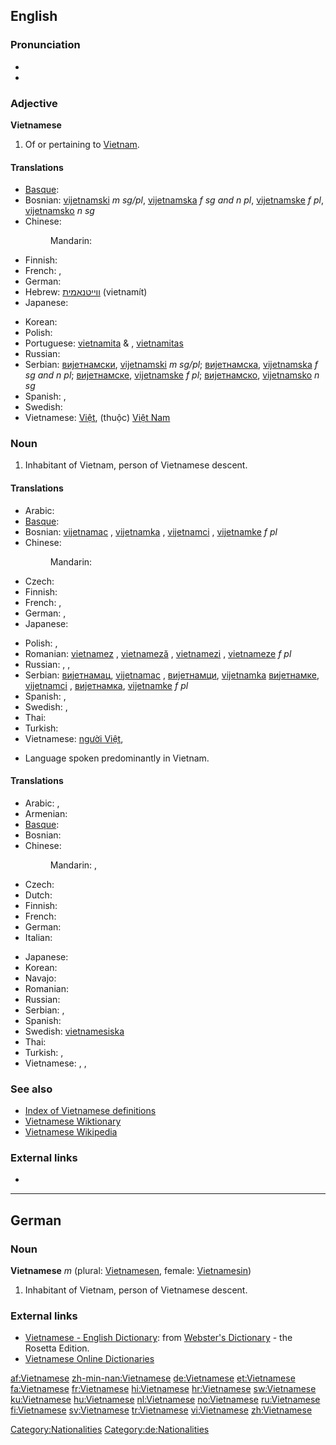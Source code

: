 {{interwiktionary|code=vi}}
==English==
{{wikipedia}}

===Pronunciation===
* {{audio|en-us-Vietnamese.ogg|Audio (US)}}
* {{rhymes|iːz}}

===Adjective===
'''Vietnamese'''

# Of or pertaining to [[Vietnam]].

====Translations====
{{trans-top|of or pertaining to Vietnam}}
* [[Basque]]: {{t|eu|vietnamdar|xs=Basque}}
* Bosnian: [[vijetnamski]] ''m sg/pl'', [[vijetnamska]] ''f sg and n pl'', [[vijetnamske]] ''f pl'', [[vijetnamsko]] ''n sg''
* Chinese:
*: Mandarin: {{t-|cmn|越南|alt=越南的|tr=Yuènán de|sc=Hani}}
* Finnish: {{t+|fi|vietnamilainen}}
* French: {{t+|fr|vietnamien|m}}, {{t+|fr|vietnamienne|f}}
* German: {{t+|de|vietnamesisch}}
* Hebrew: [[ווייטנאמית]] (vietnamít)
* Japanese: {{t+|ja|ベトナム|alt=ベトナムの|tr=Betonamu-no}}
{{trans-mid}}
* Korean: {{t+|ko|베트남|alt=베트남의|tr=Beteunam-ui|sc=Hang}}
* Polish: {{t+|pl|wietnamski}}
* Portuguese: [[vietnamita]] {{m}} & {{f}}, [[vietnamitas]] {{p}}
* Russian: {{t+|ru|вьетнамский|tr=v'jetnámskij}}
* Serbian: [[вијетнамски]], [[vijetnamski]] ''m sg/pl''; [[вијетнамска]], [[vijetnamska]] ''f sg and n pl''; [[вијетнамске]], [[vijetnamske]] ''f pl''; [[вијетнамско]], [[vijetnamsko]] ''n sg''
* Spanish: {{t+|es|vietnamita|m|f}}, {{t-|es|vietnamitas|p}}
* Swedish: {{t+|sv|vietnamesisk}}
* Vietnamese: [[Việt]], (thuộc) [[Việt Nam]]
{{trans-bottom}}

===Noun===
{{en-noun|Vietnamese}}

# Inhabitant of Vietnam, person of Vietnamese descent.

====Translations====
{{trans-top|Vietnamese person}}
* Arabic: {{t|ar|فيتنامي|tr=fitnaamiy}}
* [[Basque]]: {{t|eu|vietnamdar|xs=Basque}}
* Bosnian: [[vijetnamac]] {{m}}, [[vijetnamka]] {{f}}, [[vijetnamci]] {{p}}, [[vijetnamke]] ''f pl''
* Chinese:
*: Mandarin: {{t-|cmn|越南人|tr=Yuènánrén|sc=Hani}}
* Czech: {{t-|cs|Vietnamec|m}}
* Finnish: {{t+|fi|vietnamilainen}}
* French: {{t+|fr|Vietnamien|m}}, {{t+|fr|Vietnamienne|f}}
* German: {{t+|de|Vietnamese|m}}, {{t+|de|Vietnamesin|f}}
* Japanese: {{t-|ja|ベトナム人|tr=Betonamu-jin}}
{{trans-mid}}
* Polish: {{t+|pl|Wietnamczyk|m}}, {{t+|pl|Wietnamka|f}}
* Romanian: [[vietnamez]] {{m}}, [[vietnameză]] {{f}}, [[vietnamezi]] {{p}}, [[vietnameze]] ''f pl''
* Russian: {{t+|ru|вьетнамец|m|tr=v'jetnámec}},  {{t|ru|вьетнамка|f|p|tr=v'jetnámka}},  {{t|ru|вьетнамцы|p|tr=v'jetnámcy}}
* Serbian: [[вијетнамац]], [[vijetnamac]] {{m}}, [[вијетнамци]], [[vijetnamka]] {{f}} [[вијетнамке]], [[vijetnamci]] {{p}}, [[вијетнамка]], [[vijetnamke]] ''f pl''
* Spanish: {{t+|es|vietnamita|m|f}}, {{t-|es|vietnamitas|p}}
* Swedish: {{t+|sv|vietnames|m}}, {{t+|sv|vietnamesiska|f}}
* Thai: {{t|th|คนเวียดนาม|tr=kon wîat-naam}}
* Turkish: {{t|tr|Vietnamlı}}
* Vietnamese: [[người Việt]],  {{t|vi|người Việt|xs=Vietnamese}}
{{trans-bottom}}

{{en-proper noun}}

* Language spoken predominantly in Vietnam.

====Translations====
{{trans-top|language}}
* Arabic: {{t|ar|الفيتنامية|f|tr=al-fitnamíyya}},  {{t|ar|فيتنامي|m|tr=fitnaamiy}}
* Armenian: {{t-|hy|վիետնամերեն|tr=vietnameren}}
* [[Basque]]: {{t|eu|vietnamera|xs=Basque}}
* Bosnian: {{t-|bs|vijetnamski|m}}
* Chinese:
*: Mandarin: {{t-|cmn|越南語|sc=Hani}}, {{t-|cmn|越南语|tr=Yuènányǔ|sc=Hani}}
* Czech: {{t-|cs|vietnamština|f}}
* Dutch: {{t|nl|Vietnamees}}
* Finnish: {{t+|fi|vietnam}}
* French: {{t+|fr|vietnamien|m}}
* German: {{t+|de|Vietnamesisch|n}}
* Italian: {{t+|it|vietnamita|m}}
{{trans-mid}}
* Japanese: {{t+|ja|ベトナム語|tr=Betonamu-go}}
* Korean: {{t+|ko|베트남어|tr=Beteunam-eo|sc=Hang}}
* Navajo: {{tø|nv|Biʼednam bizaad}}
* Romanian: {{t+|ro|vietnameză|f}}
* Russian: {{t+|ru|вьетнамский|tr=v'jetnámskij}}
* Serbian: {{t-|sr|вијетнамски|sc=Cyrl}}, {{t-|sr|vijetnamski|m}}
* Spanish: {{t+|es|vietnamita|m}}
* Swedish: [[vietnamesiska]]
* Thai: {{t+|th|ภาษาเวียดนาม|tr=paa-săa wîat-naam}}
* Turkish: {{t|tr|Vietnamca}},  {{t|tr|Vietnam dili}}
* Vietnamese: {{t+|vi|tiếng Việt|xs=Vietnamese}},  {{t|vi|tiếng Việt Nam|xs=Vietnamese}},  {{t|vi|Việt ngữ|xs=Vietnamese}}
{{trans-bottom}}

===See also===
* [[Index:Vietnamese|Index of Vietnamese definitions]]
* [[:vi:Trang Chính|Vietnamese Wiktionary]]
* [[:vi:w:Trang Chính|Vietnamese Wikipedia]]

===External links===
* {{ISO 639|link=Ethnologue|1code=vi|code=vie}}

----

==German==

===Noun===
'''Vietnamese''' ''m'' (plural: [[Vietnamesen]], female: [[Vietnamesin]])

# Inhabitant of Vietnam, person of Vietnamese descent.

===External links===
* [http://www.websters-online-dictionary.org/definition/Vietnamese-english/ Vietnamese - English Dictionary]: from [http://www.websters-online-dictionary.org/ Webster's Dictionary] - the Rosetta Edition.
* [http://vdict.com Vietnamese Online Dictionaries]

[[Category:Nationalities]]
[[Category:de:Nationalities]]

[[af:Vietnamese]]
[[zh-min-nan:Vietnamese]]
[[de:Vietnamese]]
[[et:Vietnamese]]
[[fa:Vietnamese]]
[[fr:Vietnamese]]
[[hi:Vietnamese]]
[[hr:Vietnamese]]
[[sw:Vietnamese]]
[[ku:Vietnamese]]
[[hu:Vietnamese]]
[[nl:Vietnamese]]
[[no:Vietnamese]]
[[ru:Vietnamese]]
[[fi:Vietnamese]]
[[sv:Vietnamese]]
[[tr:Vietnamese]]
[[vi:Vietnamese]]
[[zh:Vietnamese]]